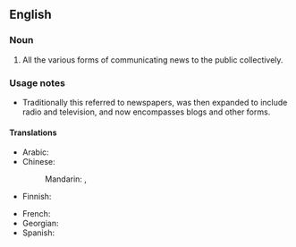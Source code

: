 {{also|newsmedia|news-media}}
==English==

===Noun===
{{wikipedia}}
{{en-noun|-|s}}

# All the various forms of communicating news to the public collectively.

===Usage notes===
* Traditionally this referred to newspapers, was then expanded to include radio and television, and now encompasses blogs and other forms.

====Translations====
{{trans-top|various forms of news}}
* Arabic: {{t-needed|ar}}
* Chinese: 
*: Mandarin: {{t+|cmn|新聞媒體}}, {{t+|cmn|新闻媒体|tr=xīnwén méitǐ}}
* Finnish: {{t|fi|uutisvälineet|p}}
{{trans-mid}}
* French: {{t-needed|fr}}
* Georgian: {{t|ka|მასობრივი საინფორმაციო საშუალება|sc=Geor}}
* Spanish: {{t+|es|prensa|f}}
{{trans-bottom}}